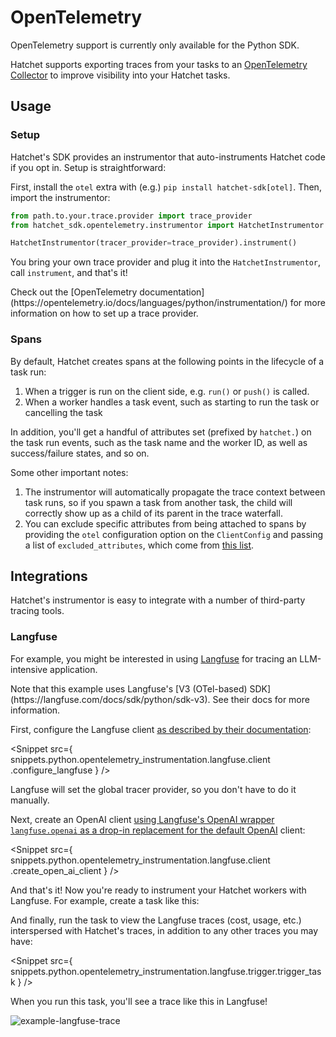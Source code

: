 
# OpenTelemetry

<Callout type="info" emoji="🪓">
  OpenTelemetry support is currently only available for the Python SDK.
</Callout>

Hatchet supports exporting traces from your tasks to an [OpenTelemetry Collector](https://opentelemetry.io/docs/collector/) to improve visibility into your Hatchet tasks.

## Usage

### Setup

Hatchet's SDK provides an instrumentor that auto-instruments Hatchet code if you opt in. Setup is straightforward:

First, install the `otel` extra with (e.g.) `pip install hatchet-sdk[otel]`. Then, import the instrumentor:

```python
from path.to.your.trace.provider import trace_provider
from hatchet_sdk.opentelemetry.instrumentor import HatchetInstrumentor

HatchetInstrumentor(tracer_provider=trace_provider).instrument()
```

You bring your own trace provider and plug it into the `HatchetInstrumentor`, call `instrument`, and that's it!

<Callout type="info" emoji="🔭">
  Check out the [OpenTelemetry
  documentation](https://opentelemetry.io/docs/languages/python/instrumentation/)
  for more information on how to set up a trace provider.
</Callout>

### Spans

By default, Hatchet creates spans at the following points in the lifecycle of a task run:

1. When a trigger is run on the client side, e.g. `run()` or `push()` is called.
2. When a worker handles a task event, such as starting to run the task or cancelling the task

In addition, you'll get a handful of attributes set (prefixed by `hatchet.`) on the task run events, such as the task name and the worker ID, as well as success/failure states, and so on.

Some other important notes:

1. The instrumentor will automatically propagate the trace context between task runs, so if you spawn a task from another task, the child will correctly show up as a child of its parent in the trace waterfall.
2. You can exclude specific attributes from being attached to spans by providing the `otel` configuration option on the `ClientConfig` and passing a list of `excluded_attributes`, which come from [this list](https://github.com/hatchet-dev/hatchet/blob/main/sdks/python/hatchet_sdk/utils/opentelemetry.py).

## Integrations

Hatchet's instrumentor is easy to integrate with a number of third-party tracing tools.

### Langfuse

For example, you might be interested in using [Langfuse](https://langfuse.com/) for tracing an LLM-intensive application.

<Callout type="warning" emoji="⚠️">
  Note that this example uses Langfuse's [V3 (OTel-based)
  SDK](https://langfuse.com/docs/sdk/python/sdk-v3). See their docs for more
  information.
</Callout>

First, configure the Langfuse client [as described by their documentation](https://langfuse.com/docs/opentelemetry/example-python-sdk):

<Snippet
  src={
    snippets.python.opentelemetry_instrumentation.langfuse.client
      .configure_langfuse
  }
/>

Langfuse will set the global tracer provider, so you don't have to do it manually.

Next, create an OpenAI client [using Langfuse's OpenAI wrapper `langfuse.openai` as a drop-in replacement for the default OpenAI](https://langfuse.com/docs/integrations/openai/python/get-started) client:

<Snippet
  src={
    snippets.python.opentelemetry_instrumentation.langfuse.client
      .create_open_ai_client
  }
/>

And that's it! Now you're ready to instrument your Hatchet workers with Langfuse. For example, create a task like this:

<Snippet
  src={snippets.python.opentelemetry_instrumentation.langfuse.worker.task}
/>

And finally, run the task to view the Langfuse traces (cost, usage, etc.) interspersed with Hatchet's traces, in addition to any other traces you may have:

<Snippet
  src={
    snippets.python.opentelemetry_instrumentation.langfuse.trigger.trigger_task
  }
/>

When you run this task, you'll see a trace like this in Langfuse!

<img
  src="/langfuse-trace.png"
  alt="example-langfuse-trace"
  className="max-w-full mx-auto my-8"
/>
